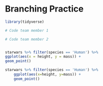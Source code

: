 # Branching Practice

```r
library(tidyverse)

```


```r
# Code team member 1
```

```r
# Code team member 2


starwars %>% filter(species == 'Human') %>%
ggplot(aes(x = height, y = mass)) +
geom_point()
```

```r
starwars %>% filter(species == 'Human') %>% 
    ggplot(aes(x=height, y=mass)) + 
    geom_point()
```


